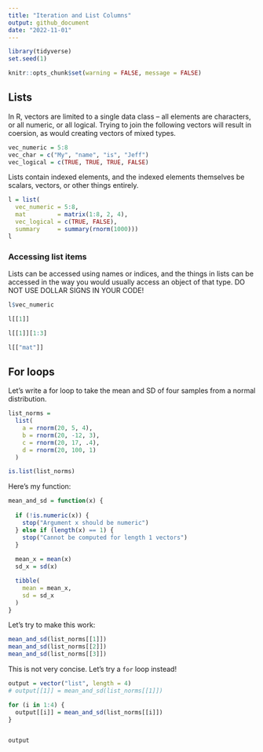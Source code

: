 ```yaml
---
title: "Iteration and List Columns"
output: github_document
date: "2022-11-01"
---
```


```r
library(tidyverse)
set.seed(1)

knitr::opts_chunk$set(warning = FALSE, message = FALSE)
```

## Lists

In R, vectors are limited to a single data class – all elements are characters, or all numeric, or all logical. Trying to join the following vectors will result in coersion, as would creating vectors of mixed types.

```r
vec_numeric = 5:8
vec_char = c("My", "name", "is", "Jeff")
vec_logical = c(TRUE, TRUE, TRUE, FALSE)
```

Lists contain indexed elements, and the indexed elements themselves be scalars, vectors, or other things entirely.

```r
l = list(
  vec_numeric = 5:8,
  mat         = matrix(1:8, 2, 4),
  vec_logical = c(TRUE, FALSE),
  summary     = summary(rnorm(1000)))
l
```

### Accessing list items

Lists can be accessed using names or indices, and the things in lists can be accessed in the way you would usually access an object of that type. DO NOT USE DOLLAR SIGNS IN YOUR CODE!

```r
l$vec_numeric

l[[1]]

l[[1]][1:3]

l[["mat"]]
```

## For loops

Let's write a for loop to take the mean and SD of four samples from a normal distribution.


```r
list_norms = 
  list(
    a = rnorm(20, 5, 4),
    b = rnorm(20, -12, 3),
    c = rnorm(20, 17, .4),
    d = rnorm(20, 100, 1)
  )

is.list(list_norms)
```

Here's my function:

```r
mean_and_sd = function(x) {
  
  if (!is.numeric(x)) {
    stop("Argument x should be numeric")
  } else if (length(x) == 1) {
    stop("Cannot be computed for length 1 vectors")
  }
  
  mean_x = mean(x)
  sd_x = sd(x)

  tibble(
    mean = mean_x, 
    sd = sd_x
  )
}
```

Let's try to make this work:

```r
mean_and_sd(list_norms[[1]])
mean_and_sd(list_norms[[2]])
mean_and_sd(list_norms[[3]])
```
This is not very concise. Let's try a `for` loop instead!

```r
output = vector("list", length = 4)
# output[[1]] = mean_and_sd(list_norms[[1]])

for (i in 1:4) {
  output[[i]] = mean_and_sd(list_norms[[i]])
}


output
```

